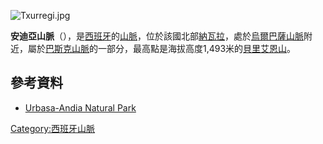 [[Image:Txurregi.jpg|right]]
{{Coord|42|53|34|N|1|59|52|W|display=title}}

'''安迪亞山脈'''（{{lang-es|Sierra de Andía}}），是[[西班牙|西班牙]]的[[山脈|山脈]]，位於該國北部[[納瓦拉|納瓦拉]]，處於[[烏爾巴薩山脈|烏爾巴薩山脈]]附近，屬於[[巴斯克山脈|巴斯克山脈]]的一部分，最高點是海拔高度1,493米的[[貝里艾恩山|貝里艾恩山]]。

==參考資料==
*[https://web.archive.org/web/20120320162341/http://www.parquedeurbasa.es/?url=introduccion&sec=1&idioma=eu Urbasa-Andia Natural Park]

{{Spain-geo-stub}}
[[Category:西班牙山脈|Category:西班牙山脈]]